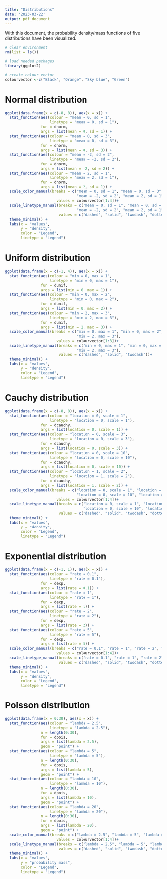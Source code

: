 ```yaml
---
title: "Distributions"
date: '2023-03-22'
output: pdf_document
---
```


With this document, the probability density/mass functions of five distributions have been visualized. 

```r
# clear environment 
rm(list = ls())

# load needed packages
library(ggplot2)

# create colour vector 
colourvector <-c("Black", "Orange", "Sky blue", "Green")
```

# Normal distribution
```r
ggplot(data.frame(x = c(-8, 8)), aes(x = x)) +
  stat_function(aes(colour = "mean = 0, sd = 1",
                    linetype = "mean = 0, sd = 1"),
                fun = dnorm,
                args = list(mean = 0, sd = 1)) +
  stat_function(aes(colour = "mean = 0, sd = 3",
                    linetype = "mean = 0, sd = 3"),
                fun = dnorm,
                args = list(mean = 0, sd = 3)) +
  stat_function(aes(colour = "mean = -2, sd = 2",
                    linetype = "mean = -2, sd = 2"),
                fun = dnorm,
                args = list(mean = -2, sd = 2)) +
  stat_function(aes(colour = "mean = 2, sd = 1",
                    linetype = "mean = 2, sd = 1"),
                fun = dnorm,
                args = list(mean = 2, sd = 1)) +
  scale_color_manual(breaks = c("mean = 0, sd = 1", "mean = 0, sd = 3", 
                                "mean = -2, sd = 2", "mean = 2, sd = 1"),
                       values = colourvector[1:4])+
  scale_linetype_manual(breaks = c("mean = 0, sd = 1", "mean = 0, sd = 3", 
                                "mean = -2, sd = 2", "mean = 2, sd = 1"),
                        values = c("dashed", "solid", "twodash", "dotted"))+
  theme_minimal() + 
  labs(x = "values",
       y = "density",
       color = "Legend",
       linetype = "Legend")
```


# Uniform distribution
```r
ggplot(data.frame(x = c(-1, 4)), aes(x = x)) +
  stat_function(aes(colour = "min = 0, max = 1",
                    linetype = "min = 0, max = 1"),
                fun = dunif,
                args = list(min = 0, max = 1)) +
  stat_function(aes(colour = "min = 0, max = 2",
                    linetype = "min = 0, max = 2"),
                fun = dunif,
                args = list(min = 0, max = 2)) +
  stat_function(aes(colour = "min = 2, max = 3",
                    linetype = "min = 2, max = 3"),
                fun = dunif,
                args = list(min = 2, max = 3)) +
  scale_color_manual(breaks = c("min = 0, max = 1", "min = 0, max = 2", 
                                "min = 2, max = 3"),
                       values = colourvector[1:3])+
  scale_linetype_manual(breaks = c("min = 0, max = 1", "min = 0, max = 2", 
                                "min = 2, max = 3"),
                        values = c("dashed", "solid", "twodash"))+
  theme_minimal() + 
  labs(x = "values",
       y = "density",
       color = "Legend",
       linetype = "Legend")
```

# Cauchy distribution 
```r
ggplot(data.frame(x = c(-8, 8)), aes(x = x)) +
  stat_function(aes(colour = "location = 0, scale = 1",
                    linetype = "location = 0, scale = 1"),
                fun = dcauchy,
                args = list(location = 0, scale = 1)) +
  stat_function(aes(colour = "location = 0, scale = 3",
                    linetype = "location = 0, scale = 3"),
                fun = dcauchy,
                args = list(location = 0, scale = 3)) +
  stat_function(aes(colour = "location = 0, scale = 10",
                    linetype = "location = 0, scale = 10"),
                fun = dcauchy,
                args = list(location = 0, scale = 10)) +
  stat_function(aes(colour = "location = 1, scale = 2",
                    linetype = "location = 1, scale = 2"),
                fun = dcauchy,
                args = list(location = 1, scale = 2)) +
  scale_color_manual(breaks = c("location = 0, scale = 1", "location = 0, scale = 3",
                                "location = 0, scale = 10", "location = 1, scale = 2"),
                       values = colourvector[1:4])+
  scale_linetype_manual(breaks = c("location = 0, scale = 1", "location = 0, scale = 3",
                                   "location = 0, scale = 10", "location = 1, scale = 2"),
                        values = c("dashed", "solid", "twodash", "dotted"))+
  theme_minimal() + 
  labs(x = "values",
       y = "density",
       color = "Legend",
       linetype = "Legend")
```

# Exponential distribution
```r
ggplot(data.frame(x = c(-1, 1)), aes(x = x)) +
  stat_function(aes(colour = "rate = 0.1",
                    linetype = "rate = 0.1"),
                fun = dexp,
                args = list(rate = 0.1)) +
  stat_function(aes(colour = "rate = 1",
                    linetype = "rate = 1"),
                fun = dexp,
                args = list(rate = 1)) +
  stat_function(aes(colour = "rate = 2",
                    linetype = "rate = 2"),
                fun = dexp,
                args = list(rate = 2)) +
  stat_function(aes(colour = "rate = 5",
                    linetype = "rate = 5"),
                fun = dexp,
                args = list(rate = 5)) +
  scale_color_manual(breaks = c("rate = 0.1", "rate = 1", "rate = 2", "rate = 5"),
                       values = colourvector[1:4])+
  scale_linetype_manual(breaks = c("rate = 0.1", "rate = 1", "rate = 2", "rate = 5"),
                        values = c("dashed", "solid", "twodash", "dotted"))+
  theme_minimal() + 
  labs(x = "values",
       y = "density",
       color = "Legend",
       linetype = "Legend")
```

# Poisson distribution
```r
ggplot(data.frame(x = 0:30), aes(x = x)) +
  stat_function(aes(colour = "lambda = 2.5",
                    linetype = "lambda = 2.5"),
                n = length(0:30),
                fun = dpois,
                args = list(lambda = 2.5),
                geom = "point") +
  stat_function(aes(colour = "lambda = 5",
                    linetype = "lambda = 5"),
                n = length(0:30),
                fun = dpois,
                args = list(lambda = 5),
                geom = "point") +
  stat_function(aes(colour = "lambda = 10",
                    linetype = "lambda = 10"),
                n = length(0:30),
                fun = dpois,
                args = list(lambda = 10),
                geom = "point") +
  stat_function(aes(colour = "lambda = 20",
                    linetype = "lambda = 20"),
                n = length(0:30),
                fun = dpois,
                args = list(lambda = 20),
                geom = "point") +
  scale_color_manual(breaks = c("lambda = 2.5", "lambda = 5", "lambda = 10", "lambda = 20"),
                       values = colourvector[1:4])+
  scale_linetype_manual(breaks = c("lambda = 2.5", "lambda = 5", "lambda = 10", "lambda = 20"),
                        values = c("dashed", "solid", "twodash", "dotted"))+
  theme_minimal() + 
  labs(x = "values",
       y = "probability mass",
       color = "Legend",
       linetype = "Legend")
```

